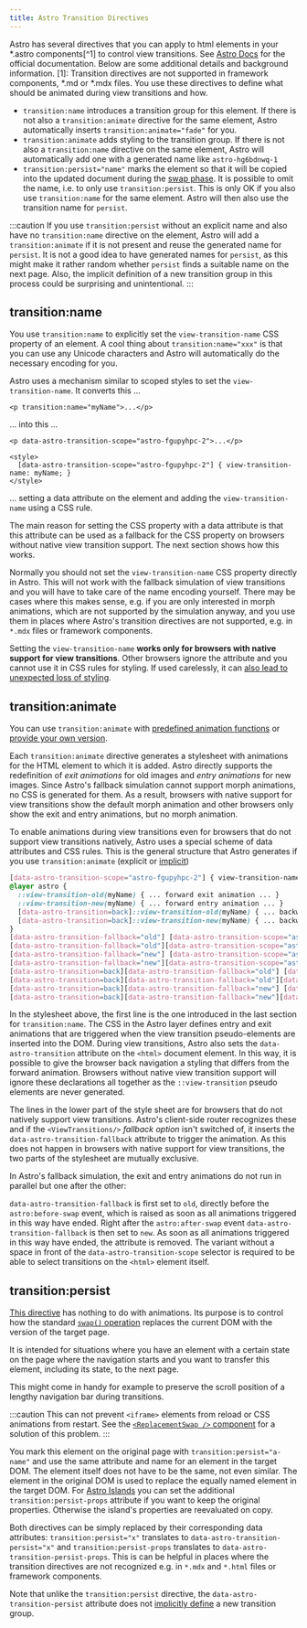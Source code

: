 ```yaml
---
title: Astro Transition Directives
---
```

Astro has several  directives that you can apply to html elements in your *.astro components[^1] to control view transitions. See [Astro Docs](https://docs.astro.build/en/guides/view-transitions/#transition-directives) for the official documentation. Below are some additional details and background information.
[1]: Transition directives are not supported in framework components, *.md or *.mdx files.
You use these directives to define what should be animated during view transitions and how.

* `transition:name` introduces a transition group for this element. If there is not also a `transition:animate` directive for the same element, Astro automatically inserts `transition:animate="fade"` for you.
* `transition:animate` adds styling to the transition group. If there is not also a `transition:name` directive on the same element, Astro will automatically add one with a generated name like `astro-hg6bdnwq-1`
* `transition:persist="name"` marks the element so that it will be copied into the updated document during the [swap phase](/jotter/astro/loader-swap/#swap). It is possible to omit the name, i.e. to only use `transition:persist`. This is only OK if you also use `transition:name` for the same element. Astro will then also use the transition name for `persist`.<a id="caution"/>

:::caution
If you use `transition:persist` without an explicit name and also have no `transition:name` directive on the element, Astro will add a `transition:animate` if it is not present and reuse the generated name for `persist`. It is not a good idea to have generated names for `persist`, as this might make it rather random whether `persist` finds a suitable name on the next page. Also, the implicit definition of a new transition group in this process could be surprising  and unintentional.
:::

## transition:name

You use `transition:name` to explicitly set the `view-transition-name` CSS property of an element. A cool thing about `transition:name="xxx"` is that you can use any Unicode characters and Astro will automatically do the necessary encoding for you.

Astro uses a mechanism similar to scoped styles to set the `view-transition-name`. It converts this &hellip;

```astro title=Component.astro
<p transition:name="myName">...</p>
```
&hellip; into this &hellip;
```astro title=Component.astro
<p data-astro-transition-scope="astro-fgupyhpc-2">...</p>

<style>
  [data-astro-transition-scope="astro-fgupyhpc-2"] { view-transition-name: myName; }
</style>
```
&hellip; setting a data attribute on the element and adding the `view-transition-name` using a CSS rule.

The main reason for setting the CSS property with a data attribute is that this attribute can be used as a fallback for the CSS property on browsers without native view transition support. The next section shows how this works.

Normally you should not set the  `view-transition-name` CSS property directly in Astro. This will not work with the fallback simulation of view transitions and you will have to take care of the name encoding yourself. There may be cases where this makes sense, e.g. if you are only interested in morph animations, which are not supported by the simulation anyway, and you use them in places where Astro's transition directives are not supported, e.g. in `*.mdx` files or framework components.

Setting the `view-transition-name` **works only for browsers with native support for view transitions**. Other browsers ignore the attribute and you cannot use it in CSS rules for styling. If used carelessly, it can [also lead to unexpected loss of styling](/jotter/snippets/css-tricks-pitfalls/#ignored-style-rules).


## transition:animate

You can use `transition:animate` with [predefined animation functions](https://docs.astro.build/en/guides/view-transitions/#built-in-animation-directives) or [provide your own version](https://docs.astro.build/en/guides/view-transitions/#customizing-animations).

Each `transition:animate` directive generates a stylesheet with animations for the HTML element to which it is added. Astro directly supports the redefinition of _exit animations_ for old images and _entry animations_ for new images. Since Astro's fallback simulation cannot support morph animations, no CSS is generated for them. As a result, browsers with native support for view transitions show the default morph animation and other browsers only show the exit and entry animations, but no morph animation.

To enable animations during view transitions even for browsers that do not support view transitions natively, Astro uses a special scheme of data attributes and CSS rules. This is the general structure that Astro generates if you use `transition:animate` (explicit or [implicit](javascript:vtbotNavigate("#top","Astro%20automatically%20inserts%20transition:animate,for%20you")))

```css
[data-astro-transition-scope="astro-fgupyhpc-2"] { view-transition-name: myName; }
@layer astro {
  ::view-transition-old(myName) { ... forward exit animation ... }
  ::view-transition-new(myName) { ... forward entry animation ... }
  [data-astro-transition=back]::view-transition-old(myName) { ... backward exit animation ... }
  [data-astro-transition=back]::view-transition-new(myName) { ... backward entry animation ... }
}
[data-astro-transition-fallback="old"] [data-astro-transition-scope="astro-fgupyhpc-2"],
[data-astro-transition-fallback="old"][data-astro-transition-scope="astro-fgupyhpc-2"] { ... forward exit animation ... }
[data-astro-transition-fallback="new"] [data-astro-transition-scope="astro-fgupyhpc-2"],
[data-astro-transition-fallback="new"][data-astro-transition-scope="astro-fgupyhpc-2"] { ... forward entry animation ... }
[data-astro-transition=back][data-astro-transition-fallback="old"] [data-astro-transition-scope="astro-fgupyhpc-2"],
[data-astro-transition=back][data-astro-transition-fallback="old"][data-astro-transition-scope="astro-fgupyhpc-2"] { ... backward exit animation ... }
[data-astro-transition=back][data-astro-transition-fallback="new"] [data-astro-transition-scope="astro-fgupyhpc-2"],
[data-astro-transition=back][data-astro-transition-fallback="new"][data-astro-transition-scope="astro-fgupyhpc-2"] { ... backward entry animation ... }
```

In the stylesheet above, the first line is the one introduced in the last section for `transition:name`. The CSS in the Astro layer defines entry and exit animations that are triggered when the view transition pseudo-elements are inserted into the DOM. During view transitions, Astro also sets the `data-astro-transition` attribute on the `<html>` document element. In this way, it is possible to give the browser back navigation a styling that differs from the forward animation. Browsers without native view transition support will ignore these declarations all together as the `::view-transition` pseudo elements are never generated.

The lines in the lower part of the style sheet are for browsers that do not natively support view transitions. Astro's client-side router recognizes these and if the `<ViewTransitions/>` _fallback option_ isn't switched of, it inserts the  `data-astro-transition-fallback` attribute to trigger the animation. As this does not happen in browsers with native support for view transitions, the two parts of the stylesheet are mutually exclusive.

In Astro's fallback simulation, the exit and entry animations do not run in parallel but one after the other:

`data-astro-transition-fallback` is first set to `old`, directly before the `astro:before-swap` event, which is raised as soon as all animations triggered in this way have ended. Right after the `astro:after-swap` event `data-astro-transition-fallback` is then set to `new`. As soon as all animations triggered in this way have ended, the attribute is removed. The variant without a space in front of the `data-astro-transition-scope` selector is required to be able to select transitions on the `<html>` element itself.

## transition:persist


[This directive](https://docs.astro.build/en/guides/view-transitions/#maintaining-state) has nothing to do with animations. Its purpose is to control how the standard [`swap()` operation](/jotter/astro/loader-swap/#swap) replaces the current DOM with the version of the target page.

It is intended for situations where you have an element with a certain state on the page where the navigation starts and you want to transfer this element, including its state, to the next page.

This might come in handy for example to preserve the scroll position of a lengthy navigation bar during transitions.

:::caution
This can not prevent `<iframe>` elements from reload or CSS animations from restart.
See the <a href="/library/ReplacementSwap/" data-astro-reload>`<ReplacementSwap />` component</a> for a solution of this problem.
:::

You mark this element on the original page with `transition:persist="a-name"` and use the same attribute and name for an element in the target DOM. The element itself does not have to be the same, not even similar. The element in the original DOM is used to replace the equally named element in the target DOM. For [Astro Islands](https://docs.astro.build/en/concepts/islands/) you can set the additional `transition:persist-props` attribute if you want to keep the original properties. Otherwise the island's properties are reevaluated on copy.

Both directives can be simply replaced by their corresponding data attributes: `transition:persist="x"` translates to `data-astro-transition-persist="x"` and `transition:persist-props` translates to `data-astro-transition-persist-props`. This is can be helpful in places where the transition directives are not recognized e.g. in `*.mdx` and `*.html` files or framework components.

Note that unlike the `transition:persist` directive, the `data-astro-transition-persist` attribute does not [implicitly define](javascript:vtbotNavigate("#caution","the%20implicit%20definition,and%20unintentional")) a new transition group.
